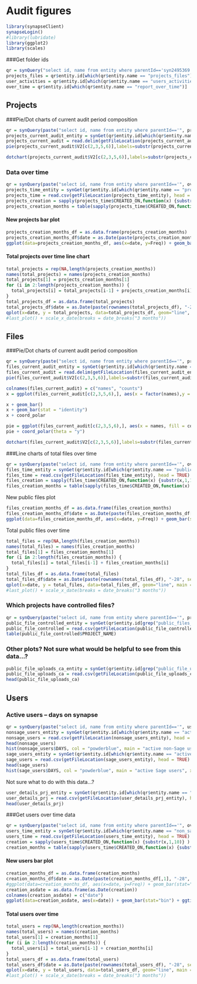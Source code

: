 Audit figures
========================================================

```r
library(synapseClient)
synapseLogin()
#library(lubridate)
library(ggplot2)
library(scales)
```

###Get folder ids
```r
qr = synQuery("select id, name from entity where parentId=='syn2495369'")
projects_files = qr$entity.id[which(qr$entity.name == "projects_files")]
user_activities = qr$entity.id[which(qr$entity.name == "users_activities")]
over_time = qr$entity.id[which(qr$entity.name == "report_over_time")]
```


## Projects

###Pie/Dot charts of current audit period composition
```r
qr = synQuery(paste("select id, name from entity where parentId=='", projects_files, "'", sep = ""))
projects_current_audit_entity = synGet(qr$entity.id[which(qr$entity.name == "project_counts_current_audit_period.txt")])
projects_current_audit = read.delim(getFileLocation(projects_current_audit_entity), sep = ":", head = FALSE)
pie(projects_current_audit$V2[c(2,3,5,6)],labels=substr(projects_current_audit$V1[c(2,3,5,6)],start=10,stop=60), main = "new projects \n current audit period", cex = 0.9)
```
```r
dotchart(projects_current_audit$V2[c(2,3,5,6)],labels=substr(projects_current_audit$V1[c(2,3,5,6)],start=10,stop=60),bg="red", main="new projects -- current audit", xlab = "number of projects")
```

### Data over time 
```r
qr = synQuery(paste("select id, name from entity where parentId=='", over_time, "'", sep = ""))
projects_time_entity = synGet(qr$entity.id[which(qr$entity.name == "projects_over_time.csv")])
projects_time = read.csv(getFileLocation(projects_time_entity), head = TRUE)
projects_creation = sapply(projects_time$CREATED_ON,function(x) {substr(x,1,10)} )
projects_creation_months = table(sapply(projects_time$CREATED_ON,function(x) {substr(x,1,7)} ))
```
#### New projects bar plot
```r
projects_creation_months_df = as.data.frame(projects_creation_months)
projects_creation_months_df$date = as.Date(paste(projects_creation_months_df[,1], "-28", sep=""))
ggplot(data=projects_creation_months_df, aes(x=date, y=Freq)) + geom_bar(stat="identity") + ggtitle("New Projects") + ylab("Number of new projects") + xlab("Date")
```
#### Total projects over time line chart
```r
total_projects = rep(NA,length(projects_creation_months))
names(total_projects) = names(projects_creation_months)
total_projects[1] = projects_creation_months[1]
for (i in 2:length(projects_creation_months)) {
  total_projects[i] = total_projects[i-1] + projects_creation_months[i]
}
total_projects_df = as.data.frame(total_projects)
total_projects_df$date = as.Date(paste(rownames(total_projects_df), "-28", sep=""))
qplot(x=date, y = total_projects, data=total_projects_df, geom="line", main = "Number of Projects", ylab = "Total projects", xlab = "Date")
#last_plot() + scale_x_date(breaks = date_breaks("3 months"))
```




## Files


###Pie/Dot charts of current audit period composition
```r
qr = synQuery(paste("select id, name from entity where parentId=='", projects_files, "'", sep = ""))
files_current_audit_entity = synGet(qr$entity.id[which(qr$entity.name == "file_counts_current_audit_period.txt")])
files_current_audit = read.delim(getFileLocation(files_current_audit_entity), sep = ":", head = FALSE)
pie(files_current_audit$V2[c(2,3,5,6)],labels=substr(files_current_audit$V1[c(2,3,5,6)],start=10,stop=60), main = "new files \n current audit period", cex = 0.9)

colnames(files_current_audit) = c("names", "counts")
x = ggplot(files_current_audit[c(2,3,5,6),], aes(x = factor(names),y = counts, fill = counts))

x + geom_bar()
x + geom_bar(stat = "identity")
x + coord_polar

pie = ggplot(files_current_audit[c(2,3,5,6),], aes(x = names, fill = counts)) + geom_bar(width = 1, stat="identity")
pie + coord_polar(theta = "y")
```
```r
dotchart(files_current_audit$V2[c(2,3,5,6)],labels=substr(files_current_audit$V1[c(2,3,5,6)],start=10,stop=60),bg="red", main="new files -- current audit period", xlab = "number of files")
```


###Line charts of total files over time 
```r
qr = synQuery(paste("select id, name from entity where parentId=='", over_time, "'", sep = ""))
files_time_entity = synGet(qr$entity.id[which(qr$entity.name == "public_files_over_time.csv")])
files_time = read.csv(getFileLocation(files_time_entity), head = TRUE)
files_creation = sapply(files_time$CREATED_ON,function(x) {substr(x,1,10)} )
files_creation_months = table(sapply(files_time$CREATED_ON,function(x) {substr(x,1,7)} ))
```
New public files plot
```r
files_creation_months_df = as.data.frame(files_creation_months)
files_creation_months_df$date = as.Date(paste(files_creation_months_df[,1], "-28", sep=""))
ggplot(data=files_creation_months_df, aes(x=date, y=Freq)) + geom_bar(stat="identity") + ggtitle("New Public Files") + ylab("Number of new public files") + xlab("Date")
```
Total public files over time
```r
total_files = rep(NA,length(files_creation_months))
names(total_files) = names(files_creation_months)
total_files[1] = files_creation_months[1]
for (i in 2:length(files_creation_months)) {
  total_files[i] = total_files[i-1] + files_creation_months[i]
}
total_files_df = as.data.frame(total_files)
total_files_df$date = as.Date(paste(rownames(total_files_df), "-28", sep=""))
qplot(x=date, y = total_files, data=total_files_df, geom="line", main = "Number of Public Files", ylab = "Total public files", xlab = "Date")
#last_plot() + scale_x_date(breaks = date_breaks("3 months"))
```



### Which projects have controlled files?
```r
qr = synQuery(paste("select id, name from entity where parentId=='", projects_files, "'", sep = ""))
public_file_controlled_entity = synGet(qr$entity.id[grep("public_files_controlled_snapshot", qr$entity.name)])
public_file_controlled = read.csv(getFileLocation(public_file_controlled_entity))
table(public_file_controlled$PROJECT_NAME)
```


### Other plots? Not sure what would be helpful to see from this data...?
```r
public_file_uploads_ca_entity = synGet(qr$entity.id[grep("public_file_uploads_sage_current_audit_period.csv", qr$entity.name)])
public_file_uploads_ca = read.csv(getFileLocation(public_file_uploads_ca_entity))
head(public_file_uploads_ca)
```



## Users


### Active users -- days on synapse
```r
qr = synQuery(paste("select id, name from entity where parentId=='", user_activities, "'", sep = ""))
nonsage_users_entity = synGet(qr$entity.id[which(qr$entity.name == "active_non_sage_users.csv")])
nonsage_users = read.csv(getFileLocation(nonsage_users_entity), head = TRUE)
head(nonsage_users)
hist(nonsage_users$DAYS, col = "powderblue", main = "active non-Sage users", xlab = "number of days using Synapse during audit period", breaks = 20)
sage_users_entity = synGet(qr$entity.id[which(qr$entity.name == "active_sage_users.csv")])
sage_users = read.csv(getFileLocation(sage_users_entity), head = TRUE)
head(sage_users)
hist(sage_users$DAYS, col = "powderblue", main = "active Sage users", xlab = "number of days using Synapse during audit period", breaks = 20)
```

Not sure what to do with this data...?
```r
user_details_prj_entity = synGet(qr$entity.id[which(qr$entity.name == "user_details_projects.csv")])
user_details_prj = read.csv(getFileLocation(user_details_prj_entity), head = TRUE)
head(user_details_prj)
```



###Get users over time data
```r
qr = synQuery(paste("select id, name from entity where parentId=='", over_time, "'", sep = ""))
users_time_entity = synGet(qr$entity.id[which(qr$entity.name == "non_sage_users_over_time.csv")])
users_time = read.csv(getFileLocation(users_time_entity), head = TRUE)
creation = sapply(users_time$CREATED_ON,function(x) {substr(x,1,10)} )
creation_months = table(sapply(users_time$CREATED_ON,function(x) {substr(x,1,7)} ))
```
#### New users bar plot
```r
creation_months_df = as.data.frame(creation_months)
creation_months_df$date = as.Date(paste(creation_months_df[,1], "-28", sep=""))
#ggplot(data=creation_months_df, aes(x=date, y=Freq)) + geom_bar(stat="identity") + ggtitle("New Users") + ylab("Number of new users") + xlab("Date")
creation_asdate = as.data.frame(as.Date(creation))
colnames(creation_asdate) = c("date")
ggplot(data=creation_asdate, aes(x=date)) + geom_bar(stat="bin") + ggtitle("New Users") + ylab("Number of new users") + xlab("Date") + scale_x_date(labels = date_format("%m/%d"), breaks = date_breaks("week"), limits = c(as.Date("2014-02-1"), as.Date("2014-04-30")))
```

#### Total users over time
```r
total_users = rep(NA,length(creation_months))
names(total_users) = names(creation_months)
total_users[1] = creation_months[1]
for (i in 2:length(creation_months)) {
  total_users[i] = total_users[i-1] + creation_months[i]
}
total_users_df = as.data.frame(total_users)
total_users_df$date = as.Date(paste(rownames(total_users_df), "-28", sep=""))
qplot(x=date, y = total_users, data=total_users_df, geom="line", main = "Number of Users", ylab = "Total users", xlab = "Date")
#last_plot() + scale_x_date(breaks = date_breaks("3 months"))
```
